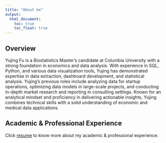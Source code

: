 ```yaml
---
title: "About me"
output: 
  html_document:
    toc: true
    toc_float: true
---
```

## Overview
Yujing Fu is a Biostatistics Master's candidate at Columbia University with a strong foundation in economics and data analysis. With experience in SQL, Python, and various data visualization tools, Yujing has demonstrated expertise in data extraction, dashboard development, and statistical analysis. Yujing's previous roles include analyzing data for startup operations, optimizing data models in large-scale projects, and conducting in-depth market research and reporting in consulting settings. Known for an analytical mindset and proficiency in delivering actionable insights, Yujing combines technical skills with a solid understanding of economic and medical data applications.

## Academic & Professional Experience
Click [resume](resume.pdf) to know more about my academic & professional experience.